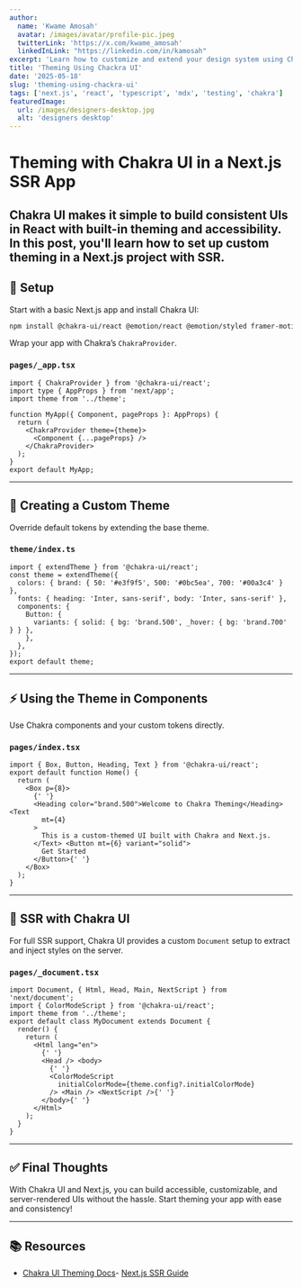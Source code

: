 ```yaml
---
author:
  name: 'Kwame Amosah'
  avatar: /images/avatar/profile-pic.jpeg
  twitterLink: 'https://x.com/kwame_amosah'
  linkedInLink: "https://linkedin.com/in/kamosah"
excerpt: 'Learn how to customize and extend your design system using Chakra UI’s theming capabilities—perfect for building consistent, scalable UIs with ease across your React applications.'
title: 'Theming Using Chackra UI'
date: '2025-05-18'
slug: 'theming-using-chackra-ui'
tags: ['next.js', 'react', 'typescript', 'mdx', 'testing', 'chakra']
featuredImage:
  url: /images/designers-desktop.jpg
  alt: 'designers desktop'
---
```


# Theming with Chakra UI in a Next.js SSR App

## Chakra UI makes it simple to build consistent UIs in React with built-in theming and accessibility. In this post, you'll learn how to set up custom theming in a Next.js project with SSR.

## 🔧 Setup

Start with a basic Next.js app and install Chakra UI:

```bash
npm install @chakra-ui/react @emotion/react @emotion/styled framer-motion
```

Wrap your app with Chakra’s `ChakraProvider`.

### `pages/_app.tsx`

```tsx
import { ChakraProvider } from '@chakra-ui/react';
import type { AppProps } from 'next/app';
import theme from '../theme';

function MyApp({ Component, pageProps }: AppProps) {
  return (
    <ChakraProvider theme={theme}>
      <Component {...pageProps} />
    </ChakraProvider>
  );
}
export default MyApp;
```

---

## 🎨 Creating a Custom Theme

Override default tokens by extending the base theme.

### `theme/index.ts`

```tsx
import { extendTheme } from '@chakra-ui/react';
const theme = extendTheme({
  colors: { brand: { 50: '#e3f9f5', 500: '#0bc5ea', 700: '#00a3c4' } },
  fonts: { heading: 'Inter, sans-serif', body: 'Inter, sans-serif' },
  components: {
    Button: {
      variants: { solid: { bg: 'brand.500', _hover: { bg: 'brand.700' } } },
    },
  },
});
export default theme;
```

---

## ⚡ Using the Theme in Components

Use Chakra components and your custom tokens directly.

### `pages/index.tsx`

```tsx
import { Box, Button, Heading, Text } from '@chakra-ui/react';
export default function Home() {
  return (
    <Box p={8}>
      {' '}
      <Heading color="brand.500">Welcome to Chakra Theming</Heading> <Text
        mt={4}
      >
        This is a custom-themed UI built with Chakra and Next.js.
      </Text> <Button mt={6} variant="solid">
        Get Started
      </Button>{' '}
    </Box>
  );
}
```

---

## 🧠 SSR with Chakra UI

For full SSR support, Chakra UI provides a custom `Document` setup to extract and inject styles on the server.

### `pages/_document.tsx`

```tsx
import Document, { Html, Head, Main, NextScript } from 'next/document';
import { ColorModeScript } from '@chakra-ui/react';
import theme from '../theme';
export default class MyDocument extends Document {
  render() {
    return (
      <Html lang="en">
        {' '}
        <Head /> <body>
          {' '}
          <ColorModeScript
            initialColorMode={theme.config?.initialColorMode}
          /> <Main /> <NextScript />{' '}
        </body>{' '}
      </Html>
    );
  }
}
```

---

## ✅ Final Thoughts

With Chakra UI and Next.js, you can build accessible, customizable, and server-rendered UIs without the hassle. Start theming your app with ease and consistency!

---

## 📚 Resources

- [Chakra UI Theming Docs](https://chakra-ui.com/docs/styled-system/customize-theme)- [Next.js SSR Guide](https://nextjs.org/docs/basic-features/pages#server-side-rendering)
